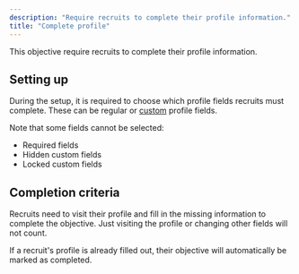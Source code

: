 ```yaml
---
description: "Require recruits to complete their profile information."
title: "Complete profile"
---
```


This objective require recruits to complete their profile information.

## Setting up

During the setup, it is required to choose which profile fields recruits must complete. These can be regular or [custom](https://docs.moodle.org/en/User_profile_fields) profile fields.

Note that some fields cannot be selected:

- Required fields
- Hidden custom fields
- Locked custom fields

## Completion criteria

Recruits need to visit their profile and fill in the missing information to complete the objective. Just visiting the profile or changing other fields will not count.

If a recruit's profile is already filled out, their objective will automatically be marked as completed.